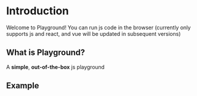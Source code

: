 # Introduction

Welcome to Playground! You can run js code in the browser (currently only supports js and react, and vue will be updated in subsequent versions)

## What is Playground?

A **simple**, **out-of-the-box** js playground

## Example
